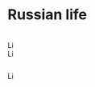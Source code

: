 # Russian life {#sec-russia-life}

::: {.callout-caution title="Myth"}
[<br>![Link zu Wikipedia](../all_common_img/Wikipedia.png){height=1em}](https://en.wikipedia.org/wiki/Russian_soul)
[<br>![Link zu Wikipedia](../all_common_img/Wikipedia.png){height=1em}](https://de.wikipedia.org/wiki/Russische_Seele)
:::

::: {.callout-tip title="Truth"}
[<br>![Link zu Wikipedia](../all_common_img/Wikipedia.png){height=1em}](https://de.wikipedia.org/wiki/Russlandbild)
:::

